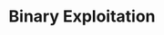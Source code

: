 ---
credit:
- Joseph Ravichandran
- Chris Kauchak
- Nathan Farlow
- Thomas Quig
featured: false
location: Zoom
recording: 'https://youtu.be/0Z5dAAmsBow'
slides: pwn.pdf
tags:
- pwn
- stack exploitation
- buffer overflow
- pwntools
- shellcode
- aslr
- dep
- stack canary
- in-depth
time_start: 2020-10-15T18:00:00.000000-05:00
title: Binary Exploitation
week_number: 7
---